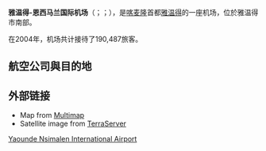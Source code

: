 {{Infobox Airport
| name = 雅温得-恩西马兰国际机场
| nativename = <small>{{nowrap|{{lang|fr|Aéroport international de Yaoundé-Nsimalen}}}}<br>{{lang|en|Yaoundé Nsimalen International Airport}}</small>
| IATA = NSI
| ICAO = FKYS
| location = {{flagicon image|Flag of Cameroon.svg}}喀麦隆雅温得
| operator = {{lang|fr|Aéroports du Cameroun SA}}
}}
'''雅温得-恩西马兰国际机场'''（{{lang-fr|'''Aéroport international de Yaoundé-Nsimalen'''}}；{{lang-en|'''Yaoundé Nsimalen International Airport'''}}；{{Airport codes|NSI|FKYS}}），是[[喀麦隆|喀麦隆]]首都[[雅温得|雅温得]]的一座机场，位於雅温得市南部。 

在2004年，机场共计接待了190,487旅客。 

==航空公司與目的地==
{{Airport-dest-list
|{{flagicon|CIV}} [[象牙海岸航空|象牙海岸航空]]|[[阿必尚國際機場|阿必尚]]、[[杜阿拉国际机场|杜阿拉]]
|{{flagicon|FRA}} [[法國航空|法國航空]]|[[巴黎夏尔·戴高乐机场|巴黎-戴高樂]]
|{{flagicon|TGO}} ASKY Airlines|[[纳姆迪·阿齐基韦国际机场|阿布賈]]、[[利伯維爾國際機場|利伯維爾]]、[[纳辛贝·埃亚德马国际机场|洛美]]
|{{flagicon|BEL}} [[布魯塞爾航空|布魯塞爾航空]]| [[布魯塞爾機場|布魯塞爾]]
|{{flagicon|CMR}} [[喀麥隆航空_(2006年成立)|喀麥隆航空]]|[[杜阿拉国际机场|杜阿拉]]、[[加鲁阿国际机场|加魯阿]]、[[马鲁阿-萨拉克机场|馬魯阿]]、[[巴黎夏尔·戴高乐机场|巴黎-戴高樂]]
|{{flagicon|ETH}} [[衣索比亞航空|衣索比亞航空]]|[[亚的斯亚贝巴博莱国际机场|阿迪斯阿貝巴]]
|{{flagicon|KEN}} [[肯亞航空|肯亞航空]]|[[乔莫·肯雅塔国际机场|奈洛比]]
|{{flagicon|MAR}} [[摩洛哥皇家航空|摩洛哥皇家航空]]|[[穆罕默德五世国际机场|卡薩布蘭卡]]
|{{flagicon|TUR}} [[土耳其航空|土耳其航空]]| [[阿塔蒂尔克国际机场|伊斯坦堡]] 
}}

== 外部链接 ==
* Map from [https://web.archive.org/web/20070311231749/http://www.multimap.com/map/browse.cgi?scale=2000000&lon=11.553269&lat=3.722556 Multimap]
* Satellite image from [http://www.terraserver.com/imagery/image_gx.asp?provider_id=340&res=15&cpx=11.553269&cpy=3.722556 TerraServer]{{dead link|date=十一月 2017 |bot=InternetArchiveBot }}

[[Category:喀麦隆机场|Yaounde Nsimalen International Airport]]